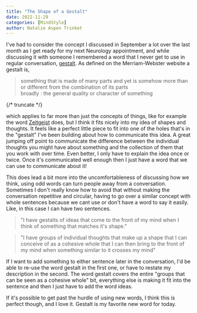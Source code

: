 ```yaml
---
title: "The Shape of a Gestalt"
date: 2022-11-29
categories: [MindStyle]
author: Natalie Aspen Trinket
---
```


I've had to consider the concept I discussed in September a lot over the last month as I get ready for my next Neurology appointment, and while discussing it with someone I remembered a word that I never get to use in regular conversation, [gestalt](https://www.merriam-webster.com/dictionary/gestalt). As defined on the Merriam-Webster website a gestalt is,  
> something that is made of many parts and yet is somehow more than or different from the combination of its parts  
broadly : the general quality or character of something   

{/* truncate */}
 
which applies to far more than just the concepts of things, like for example the word [Zeitgeist](https://www.merriam-webster.com/dictionary/zeitgeist) does, but I think it fits nicely into my idea of shapes and thoughts. It feels like a perfect little piece to fit into one of the holes that's in the "gestalt" I've been building about how to communicate this idea. A great jumping off point to communicate the difference between the individual thoughts you might have about something and the collection of them that you work with over time. Even better, I only have to explain the idea once or twice. Once it's communicated well enough then I just have a word that we can use to communicate about it!  

This does lead a bit more into the uncomfortableness of discussing how we think, using odd words can turn people away from a conversation. Sometimes I don't really know how to avoid that without making the conversation repetitive and circular, having to go over a similar concept with whole sentences because we cant use or don't have a word to say it easily. Like, in this case I can have two sentences. 
> "I have gestalts of ideas that come to the front of my mind when I think of something that matches it's shape."
 
> "I have groups of individual thoughts that make up a shape that I can conceive of as a cohesive whole that I can then bring to the front of my mind when something similar to it crosses my mind"
 
If I want to add something to either sentence later in the conversation, I'd be able to re-use the word gestalt in the first one, or have to restate my description in the second. The word gestalt covers the entire "groups that can be seen as a cohesive whole" bit, everything else is making it fit into the sentence and then I just have to add the word ideas.  

If it's possible to get past the hurdle of using new words, I think this is perfect though, and I love it. Gestalt is my favorite new word for today. 